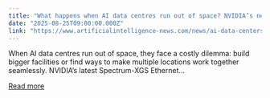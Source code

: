```yaml
---
title: "What happens when AI data centres run out of space? NVIDIA’s new solution explained"
date: "2025-08-25T09:00:00.000Z"
link: "https://www.artificialintelligence-news.com/news/ai-data-centers-space-problem-nvidia-spectrum-xgs/"
---
```


When AI data centres run out of space, they face a costly dilemma: build bigger facilities or find ways to make multiple locations work together seamlessly. NVIDIA&#8217;s latest Spectrum-XGS Ethernet...

[Read more](https://www.artificialintelligence-news.com/news/ai-data-centers-space-problem-nvidia-spectrum-xgs/)
